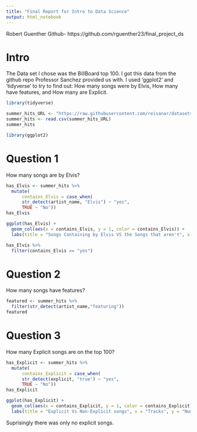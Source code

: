```yaml
---
title: "Final Report for Intro to Data Science"
output: html_notebook
---
```

Robert Guenther
Github- https://github.com/rguenther23/final_project_ds

# Intro
The Data set I chose was the BillBoard top 100. I got this data from the github repo Professor Sanchez provided us with.
I used 'ggplot2' and 'tidyverse' to try to find out:
How many songs were by Elvis, How many have features, and How many are Explicit.
```r
library(tidyverse)
```

```r
summer_hits_URL <- "https://raw.githubusercontent.com/reisanar/datasets/master/bbTop100.csv"
summer_hits <- read.csv(summer_hits_URL)
summer_hits
```

```r
library(ggplot2)
```
# Question 1
How many songs are by Elvis?
```r
has_Elvis <- summer_hits %>% 
  mutate(
      contains_Elvis = case_when(
      str_detect(artist_name, "Elvis") ~ "yes", 
      TRUE ~ "No"))
has_Elvis
```

```r
ggplot(has_Elvis) +
  geom_col(aes(x = contains_Elvis, y = 1, color = contains_Elvis)) +
  labs(title = "Songs Containing by Elvis VS the Songs that aren't", x = "Tracks", y = "Number of Songs")
```

```r
has_Elvis %>% 
  filter(contains_Elvis == "yes")
```
# Question 2
How many songs have features?
```r
featured <- summer_hits %>%
  filter(str_detect(artist_name,"featuring"))
featured
```
# Question 3
How many Explicit songs are on the top 100?
```r
has_Explicit <- summer_hits %>% 
  mutate(
      contains_Explicit = case_when(
      str_detect(explicit, "true") ~ "yes", 
      TRUE ~ "No"))
has_Explicit
```

```r
ggplot(has_Explicit) +
  geom_col(aes(x = contains_Explicit, y = 1, color = contains_Explicit)) +
  labs(title = "Explicit Vs Non-Explicit songs", x = "Tracks", y = "Number of Songs")
```
Suprisingly there was only no explicit songs.
